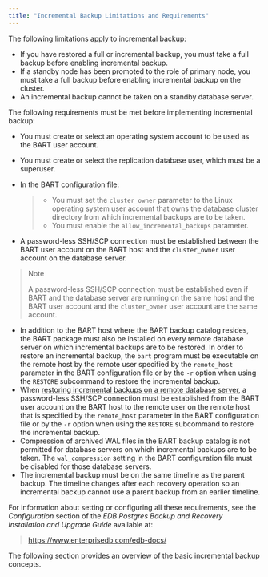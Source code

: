 ```yaml
---
title: "Incremental Backup Limitations and Requirements"
---
```


<div id="incremental_backup_limitations_and_requirements" class="registered_link"></div>

The following limitations apply to incremental backup:

-   If you have restored a full or incremental backup, you must take a full backup before enabling incremental backup.
-   If a standby node has been promoted to the role of primary node, you must take a full backup before enabling incremental backup on the cluster.
-   An incremental backup cannot be taken on a standby database server.

The following requirements must be met before implementing incremental backup:

-   You must create or select an operating system account to be used as the BART user account.

-   You must create or select the replication database user, which must be a superuser.

-   In the BART configuration file:

    > -   You must set the `cluster_owner` parameter to the Linux operating system user account that owns the database cluster directory from which incremental backups are to be taken.
    > -   You must enable the `allow_incremental_backups` parameter.

-   A password-less SSH/SCP connection must be established between the BART user account on the BART host and the `cluster_owner` user account on the database server.

> <div class="note">
>
> <div class="title">
>
> Note
>
> </div>
>
> A password-less SSH/SCP connection must be established even if BART and the database server are running on the same host and the BART user account and the `cluster_owner` user account are the same account.
>
> </div>

-   In addition to the BART host where the BART backup catalog resides, the BART package must also be installed on every remote database server on which incremental backups are to be restored. In order to restore an incremental backup, the `bart` program must be executable on the remote host by the remote user specified by the `remote_host` parameter in the BART configuration file or by the `-r` option when using the `RESTORE` subcommand to restore the incremental backup.
-   When [restoring incremental backups on a remote database server](../../03_overview/01_block-level_incremental_backup/#restoring_an_incremental_backup_on_a_remote_host), a password-less SSH/SCP connection must be established from the BART user account on the BART host to the remote user on the remote host that is specified by the `remote_host` parameter in the BART configuration file or by the `-r` option when using the `RESTORE` subcommand to restore the incremental backup.
-   Compression of archived WAL files in the BART backup catalog is not permitted for database servers on which incremental backups are to be taken. The `wal_compression` setting in the BART configuration file must be disabled for those database servers.
-   The incremental backup must be on the same timeline as the parent backup. The timeline changes after each recovery operation so an incremental backup cannot use a parent backup from an earlier timeline.

For information about setting or configuring all these requirements, see the *Configuration* section of the *EDB Postgres Backup and Recovery Installation and Upgrade Guide* available at:

> <https://www.enterprisedb.com/edb-docs/>

The following section provides an overview of the basic incremental backup concepts.
